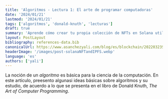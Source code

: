 ```yaml
---
title: 'Algoritmos - Lectura 1: El arte de programar computadoras'
date: '2024/01/21'
lastmod: '2024/01/21'
tags: ['algoritmos', 'donald-knuth', 'lecturas']
draft: true
summary: 'Aprende cómo crear tu propia colección de NFTs en Solana utilizando IPFS. Descubre cómo los NFTs están revolucionando los derechos de propiedad digital y cómo puedes aprovechar esta tecnología en Solana.'
layout: PostLayout
bibliography: references-data.bib
canonicalUrl: https://www.asanchezyali.com/blog/es/blockchain/20220323SolanaNFTandIPFS/
headerImage: '/images/post-solanaNFTandIPFS.webp'
language: 'es'
authors: ['yali']
---
```


La noción de un _algoritmo_ es básica para la ciencia de la computación. En este artículo, preesento algunasi ideas
básicas sobre algoritmos y su estudio, de acuerdo a lo que se presenta en el libro de Donald Knuth, _The Art of Computer Programming_.
